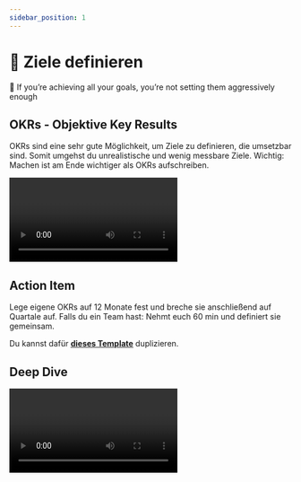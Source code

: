 ```yaml
---
sidebar_position: 1
---
```


# 🎯 Ziele definieren

<Callout>
  📍 If you’re achieving all your goals, you’re not setting them aggressively enough
</Callout>

## OKRs - Objektive Key Results

OKRs sind eine sehr gute Möglichkeit, um Ziele zu definieren, die umsetzbar sind. Somit umgehst du unrealistische und wenig messbare Ziele. Wichtig: Machen ist am Ende wichtiger als OKRs aufschreiben.

<Grid>
<Video sourceId="B25awqGLB-c" />
<Video sourceId="qYAnz1PwpRA" />
</Grid>

## Action Item

Lege eigene OKRs auf 12 Monate fest und breche sie anschließend auf Quartale auf.
Falls du ein Team hast: Nehmt euch 60 min und definiert sie gemeinsam.

Du kannst dafür <ins>[**dieses Template**](https://www.notion.so/joels-code/OKRs-71e38abb18924ddc9e3c89380144bc2b?pvs=4)</ins> duplizieren.

## Deep Dive

<Grid>
  <Video sourceId="L4N1q4RNi9I" />
  <Video sourceId="1nEyzZnSsTg" />
  <Video sourceId="Neu4aCB3378" />
  <Video sourceId="6DTK9yDP6p0" />
</Grid>
